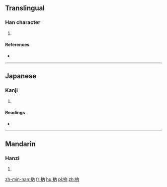 ==Translingual==

===Han character===
{{Han char|rn=64|rad=手|as=04|sn=7|four=|canj=手人月 (QOB)|ids=⿰[[扌]][[內]]}}

# {{defn|Han|sort=手04}}

====References====
* {{Han ref|kx=0421.080|dkj=11882|hdz=31837.050|uh=6290|ud=25232}}

----

==Japanese==

===Kanji===
{{ja-kanji|grade=|rs=手04}}

# {{defn|lang=ja|sort=手04}}

====Readings====
* {{ja-readings|on=[[どつ]] (dotsu), [[なち]] (nachi), [[どん]] (don), [[そん]] (son), [[どう]] (dō)|kun=[[そめる]] (someru), [[うつ]] (utsu), [[いれる]] (ireru), [[つかむ]] (tsukamu)}}

----

==Mandarin==

===Hanzi===
{{cmn-hanzi|pin=[[nù]] ([[nu4]]), [[zhāo]] ([[zhao1]])|wg=nu<sup>4</sup>, chao<sup>1</sup>}}

# {{defn|lang=cmn|sort=手04}}

[[zh-min-nan:抐]]
[[fr:抐]]
[[hu:抐]]
[[pl:抐]]
[[zh:抐]]